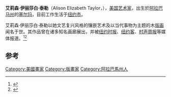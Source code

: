 '''艾莉森·伊丽莎白·泰勒'''（Alison Elizabeth Taylor，{{bd|1973年}}），[[美国|美国]][[艺术家|艺术家]]，出生於[[阿拉巴马州|阿拉巴马州]]的[[塞尔玛|塞尔玛]]，目前工作生活于[[纽约市|纽约市]]。

艾莉森·伊丽莎白·泰勒以她文艺复兴风格的镶嵌艺术及以当代事物为主题的木[[版画|版画]]闻名于世。其作品曾在诸多知名画廊展出，并被[[纽约时报|纽约时报]]、[[纽约客|纽约客]]、[[村声周报|村声周报]]等媒体报道。<ref>{{cite news | url=https://www.nytimes.com/2008/05/27/arts/design/27marq.html?_r=1&ref=design&oref=slogin | title="An Artist Revives Renaissance-Style Marquetry", | publisher=''The New York Times'' | date= 27 May 2008 | accessdate=2008-07-18 | first=Carol | last=Kino}}</ref><ref>{{cite web | url=http://www.jamescohan.com/artists/alison-elizabeth-taylor/bio/ | title=James Cohan Gallery - Alison Elizabeth Taylor}}</ref>

== 参考 ==
{{reflist}}

{{DEFAULTSORT:Taylor}}
[[Category:美國畫家|Category:美國畫家]]
[[Category:版畫家|Category:版畫家]]
[[Category:阿拉巴馬州人|Category:阿拉巴馬州人]]
{{us-bio-stub}}